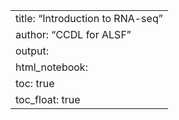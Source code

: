 ---
title: "Introduction to RNA-seq"
author: "CCDL for ALSF"
output:   
  html_notebook: 
    toc: true
    toc_float: true
---